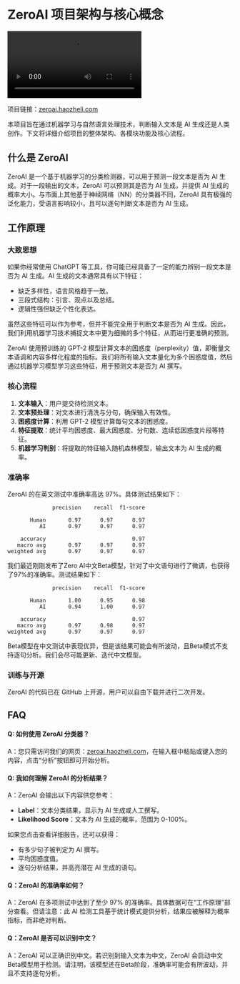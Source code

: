 # ZeroAI 项目架构与核心概念

<Video
  src="https://cdn.haozheli.com/zeroai.mp4"
  alt="Zero AI"
  caption="Smart AI Detector"
/>

项目链接：[zeroai.haozheli.com](https://zeroai.haozheli.com)

本项目旨在通过机器学习与自然语言处理技术，判断输入文本是 AI 生成还是人类创作。下文将详细介绍项目的整体架构、各模块功能及核心流程。

## 什么是 ZeroAI

ZeroAI 是一个基于机器学习的分类检测器，可以用于预测一段文本是否为 AI 生成。对于一段输出的文本，ZeroAI 可以预测其是否为 AI 生成，并提供 AI 生成的概率大小。与市面上其他基于神经网络（NN）的分类器不同，ZeroAI 具有极强的泛化能力，受语言影响较小，且可以逐句判断文本是否为 AI 生成。

## 工作原理

### 大致思想

如果你经常使用 ChatGPT 等工具，你可能已经具备了一定的能力辨别一段文本是否为 AI 生成。AI 生成的文本通常具有以下特征：

- 缺乏多样性，语言风格趋于一致。
- 三段式结构：引言、观点以及总结。
- 逻辑性强但缺乏个性化表达。

虽然这些特征可以作为参考，但并不能完全用于判断文本是否为 AI 生成。因此，我们利用机器学习技术捕捉文本中更为细微的多个特征，从而进行更准确的预测。

ZeroAI 使用预训练的 GPT-2 模型计算文本的困惑度（perplexity）值，即衡量文本语调和内容多样化程度的指标。我们将所有输入文本量化为多个困惑度值，然后通过机器学习模型学习这些特征，用于预测文本是否为 AI 撰写。

### 核心流程

1. **文本输入**：用户提交待检测文本。
2. **文本预处理**：对文本进行清洗与分句，确保输入有效性。
3. **困惑度计算**：利用 GPT-2 模型计算每句文本的困惑度。
4. **特征提取**：统计平均困惑度、最大困惑度、分句数、连续低困惑度片段等特征。
5. **机器学习判别**：将提取的特征输入随机森林模型，输出文本为 AI 生成的概率。

### 准确率

ZeroAI 的在英文测试中准确率高达 97%。具体测试结果如下：

```plaintext
              precision    recall  f1-score

       Human       0.97      0.97      0.97
          AI       0.97      0.97      0.97

    accuracy                           0.97
   macro avg       0.97      0.97      0.97
weighted avg       0.97      0.97      0.97
```

我们最近刚刚发布了Zero AI中文Beta模型，针对了中文语句进行了微调，也获得了97%的准确率。测试结果如下：

```plaintext
              precision    recall  f1-score

       Human       1.00      0.95      0.98
          AI       0.94      1.00      0.97

    accuracy                           0.97
   macro avg       0.97      0.98      0.97
weighted avg       0.97      0.97      0.97
```

Beta模型在中文测试中表现优异，但是该结果可能会有所波动，且Beta模式不支持逐句分析。我们会尽可能更新、迭代中文模型。



### 训练与开源

ZeroAI 的代码已在 GitHub 上开源，用户可以自由下载并进行二次开发。

## FAQ

#### Q: 如何使用 ZeroAI 分类器？

A：您只需访问我们的网页：[zeroai.haozheli.com](https://zeroai.haozheli.com)，在输入框中粘贴或键入您的内容，点击“分析”按钮即可开始分析。

#### Q: 我如何理解 ZeroAI 的分析结果？

A：ZeroAI 会输出以下内容供您参考：

- **Label**：文本分类结果，显示为 AI 生成或人工撰写。
- **Likelihood Score**：文本为 AI 生成的概率，范围为 0-100%。

如果您点击查看详细报告，还可以获得：

- 有多少句子被判定为 AI 撰写。
- 平均困惑度值。
- 逐句分析结果，并高亮潜在 AI 生成的语句。

#### Q：ZeroAI 的准确率如何？

A：ZeroAI 在多项测试中达到了至少 97% 的准确率。具体数据可在“工作原理”部分查看。但请注意：此 AI 检测工具基于统计模式提供分析，结果应被解释为概率指标，而非绝对判断。

#### Q：ZeroAI 是否可以识别中文？
A：ZeroAI 可以正确识别中文。若识别到输入文本为中文，ZeroAI 会启动中文Beta模型用于检测。请注明，该模型还在Beta阶段，准确率可能会有所波动，并且不支持逐句分析。

